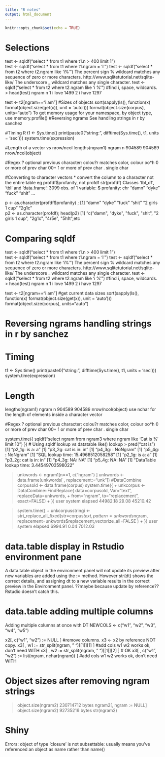 ```yaml
---
title: "R notes"
output: html_document
---
```


```r
knitr::opts_chunk$set(echo = TRUE)
```
# Selections
test <- sqldf("select * from t1 where t1.n > 400 limit 1")  
test <- sqldf("select * from t1 where t1.ngram = 'i' ")
test <- sqldf("select * from t2 where t2.ngram like 'i%' ")
    The percent sign % wildcard matches any sequence of zero or more characters. http://www.sqlitetutorial.net/sqlite-like/
    The underscore _ wildcard matches any single character.
test <- sqldf("select * from t2 where t2.ngram like 'i %' ")  #find i, space, wildcards.
> head(test)
    ngram    n
1  i love 1499
2  i have 1297

test <- t2[ngram=="i am"]
#Sizes of objects
  sort(sapply(ls(), function(x) format(object.size(get(x)), unit = 'auto')))
  format(object.size(corpus), units="auto")
  To get memory usage for your namespace, by object type, use memory.profile()
#Reversing ngrams 
  See handling strings in r by sanchez
  
#Timing R
  t1 <- Sys.time()
  print(paste0("string: ", difftime(Sys.time(), t1, units = 'sec')))
  system.time(expression)
  
#Length of a vector vs nrow/ncol
 lengths(ngram1)
   ngram      n 
  904589 904589 
  nrow/ncol(object)
  
#Regex 
? optional previous character: colou?r matches color, colour
oo*h 0 or more of prev char
00+  1 or more of prev char
. single char

#Converting to character vectors
* convert the column to a character not the entire table eg profdf$profanity, not profdf
str(profdf)
Classes ‘tbl_df’, ‘tbl’ and 'data.frame':	3099 obs. of  1 variable:
 $ profanity: chr  "damn" "dyke" "fuck" "shit" ...

p <- as.character(profdf$profanity) ; 
[1] "damn"          "dyke"          "fuck"          "shit"          "2 girls 1 cup" "2g1c"         
p2 <- as.character(profdf); head(p2)
[1] "c(\"damn\", \"dyke\", \"fuck\", \"shit\", \"2 girls 1 cup\", \"2g1c\", \"4r5e\", \"5h1t\",etc

# Comparing sqldf
test <- sqldf("select * from t1 where t1.n > 400 limit 1")  
test <- sqldf("select * from t1 where t1.ngram = 'i' ")
test <- sqldf("select * from t2 where t2.ngram like 'i%' ")
    The percent sign % wildcard matches any sequence of zero or more characters. http://www.sqlitetutorial.net/sqlite-like/
    The underscore _ wildcard matches any single character.
test <- sqldf("select * from t2 where t2.ngram like 'i %' ")  #find i, space, wildcards.
> head(test)
    ngram    n
1  i love 1499
2  i have 1297

test <- t2[ngram=="i am"]
#get current data sizes
  sort(sapply(ls(), function(x) format(object.size(get(x)), unit = 'auto')))
  format(object.size(corpus), units="auto")

# Reversing ngrams handling strings in r by sanchez
# Timing
  t1 <- Sys.time()
  print(paste0("string: ", difftime(Sys.time(), t1, units = 'sec')))
  system.time(expression)
  
# Length

 lengths(ngram1)
  ngram      n 
  904589 904589 
  nrow/ncol(object)
  use nchar for the length of elements inside a character vector
  
#Regex
? optional previous character: colou?r matches color, colour
oo*h 0 or more of prev char
00+  1 or more of prev char
. single char


system.time({
 sqldf("select ngram from ngram3 where ngram like 'Cat is %' limit 10")
})
# Using sqldf lookup vs datatable like() lookup
> pred("cat is")
[1] "p2_1g: is a: a"
[1] "p3_2g: cat is in: in"
[1] "p4_3g: : NoNgram"
[1] "p5_4g: : NoNgram"
[1] "SQL lookup time: 15.4968512058258"
[1] "p2_1g: is a: a"
[1] "p3_2g: cat is in: in"
[1] "p4_3g: NA: NA"
[1] "p5_4g: NA: NA"
[1] "DataTable lookup time: 3.44549703598022"


> unkwords <- ngram1[n==1, c("ngram") ]
>   unkwords <- data.frame(unkwords[ , replacement:="unk"]) #DataCombine
>   corpusold <- data.frame(corpus)
> system.time({
+   unkcorpus <- DataCombine::FindReplace( data=corpusold, Var="text", replaceData=unkwords,
+                             from="ngram", to="replacement", exact=FALSE)
+   })
    user   system  elapsed 
44982.18    29.08 45210.42 

> system.time({
+   unkcorpusstringi <- stri_replace_all_fixed(str=corpus$text, pattern=unkwords$ngram, replacement=unkwords$replacement,vectorize_all=FALSE )
+   })
   user  system elapsed 
6994.91    0.04 7012.03 

# data.table display in Rstudio environment pane
A data.table object in the environment panel will not update its preview after new variables are added using the := method. However str(dt) shows the correct details, and assigning dt to a new variable results in the correct preview in the Environment panel. ??maybe because update by reference?? Rstudio doesn't catch this.

# data.table adding multiple columns
Adding multiple columns at once with DT
NEWCOLS <- c("w1", "w2", "w3", "w4", "w5")

x2[, c("w1", "w2") := NULL ]         #remove columns. x3 <- x2 by reference NOT copy.
x3[ , w1 := str_split(ngram, " ")[[1]][1] ]  #add cols w1 w2 works ok, don't need WITH
x3[ , w2 := str_split(ngram, " ")[[1]][2] ] 
# OK x3[ , c("w1", "w2") := list(ngram, nchar(ngram)) ]  #add cols w1 w2 works ok, don't need WITH

# Object sizes after removing ngram strings
> object.size(ngram2)
230714712 bytes
> ngram2[, ngram := NULL]
> object.size(ngram2)
92735216 bytes
> str(ngram2)

# Shiny
Errors:
object of type 'closure' is not subsettable: usually means you've referenced an object as name rather than name()
